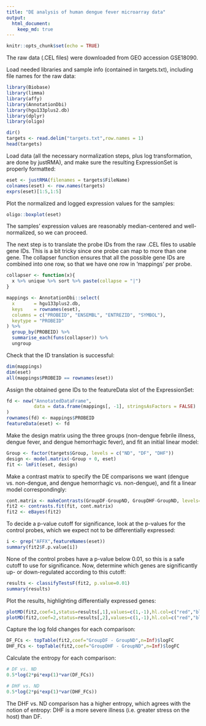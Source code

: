 ```yaml
---
title: "DE analysis of human dengue fever microarray data"
output: 
  html_document:
    keep_md: true
---
```


```r
knitr::opts_chunk$set(echo = TRUE)
```
The raw data (.CEL files) were downloaded from GEO accession GSE18090.

Load needed libraries and sample info (contained in targets.txt), including file names for the raw data:
```r
library(Biobase)
library(limma)
library(affy)
library(AnnotationDbi)
library(hgu133plus2.db)
library(dplyr)
library(oligo)

dir()
targets <- read.delim("targets.txt",row.names = 1)
head(targets)
```

Load data (all the necessary normalization steps, plus log transformation, are done by justRMA), and make sure the resulting ExpressionSet is properly formatted:
```r
eset <- justRMA(filenames = targets$FileName)
colnames(eset) <- row.names(targets)
exprs(eset)[1:5,1:5]
```

Plot the normalized and logged expression values for the samples:
```r
oligo::boxplot(eset)
```

The samples' expression values are reasonably median-centered and well-normalized, so we can proceed. 

The next step is to translate the probe IDs from the raw .CEL files to usable gene IDs. This is a bit tricky since one probe can map to more than one gene. The collapser function ensures that all the possible gene IDs are combined into one row, so that we have one row in 'mappings' per probe.
```r
collapser <- function(x){
  x %>% unique %>% sort %>% paste(collapse = "|")
}

mappings <- AnnotationDbi::select(
  x       = hgu133plus2.db,
  keys    = rownames(eset),
  columns = c("PROBEID", "ENSEMBL", "ENTREZID", "SYMBOL"),
  keytype = "PROBEID"
) %>%
  group_by(PROBEID) %>%
  summarise_each(funs(collapser)) %>%
  ungroup
```

Check that the ID translation is successful:
```r
dim(mappings)
dim(eset)
all(mappings$PROBEID == rownames(eset))
```

Assign the obtained gene IDs to the featureData slot of the ExpressionSet:
```r
fd <- new("AnnotatedDataFrame",
          data = data.frame(mappings[, -1], stringsAsFactors = FALSE)
)
rownames(fd) <- mappings$PROBEID
featureData(eset) <- fd
```

Make the design matrix using the three groups (non-dengue febrile illness, dengue fever, and dengue hemorrhagic fever), and fit an initial linear model:
```r
Group <- factor(targets$Group, levels = c("ND", "DF", "DHF"))
design <- model.matrix(~Group + 0, eset)
fit <- lmFit(eset, design)
```

Make a contrast matrix to specify the DE comparisons we want (dengue vs. non-dengue, and dengue hemorrhagic vs. non-dengue), and fit a linear model correspondingly:
```r
cont.matrix <- makeContrasts(GroupDF-GroupND, GroupDHF-GroupND, levels=design)
fit2 <- contrasts.fit(fit, cont.matrix)
fit2 <- eBayes(fit2)
```

To decide a p-value cutoff for significance, look at the p-values for the control probes, which we expect not to be differentially expressed:
```r
i <- grep("AFFX",featureNames(eset))
summary(fit2$F.p.value[i])
```

None of the control probes have a p-value below 0.01, so this is a safe cutoff to use for significance. Now, determine which genes are significantly up- or down-regulated according to this cutoff:
```r
results <- classifyTestsF(fit2, p.value=0.01)
summary(results)
```

Plot the results, highlighting differentially expressed genes:
```r
plotMD(fit2,coef=1,status=results[,1],values=c(1,-1),hl.col=c("red","blue"),ylim=c(-3,3))
plotMD(fit2,coef=2,status=results[,2],values=c(1,-1),hl.col=c("red","blue"),ylim=c(-3,3))
```

Capture the log fold changes for each comparison:
```r
DF_FCs <- topTable(fit2,coef="GroupDF - GroupND",n=Inf)$logFC
DHF_FCs <- topTable(fit2,coef="GroupDHF - GroupND",n=Inf)$logFC
```

Calculate the entropy for each comparison:
```r
# DF vs. ND
0.5*log(2*pi*exp(1)*var(DF_FCs))

# DHF vs. ND
0.5*log(2*pi*exp(1)*var(DHF_FCs))
```

The DHF vs. ND comparison has a higher entropy, which agrees with the notion of entropy: DHF is a more severe illness (i.e. greater stress on the host) than DF.